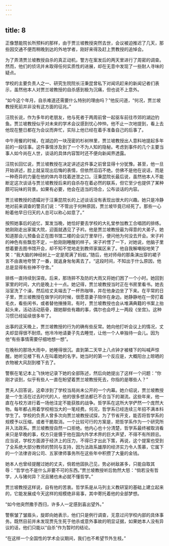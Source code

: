 ```yaml
---
---
---
```

title: 8
---



正像慧能院长所预料的那样，由于贾兰坡教授突然去世，会议被迫推迟了几天，那些因交通不便而稍晚到达的外地学者，刚好来得及赶上贾教授的追悼会。

为了弄清贾兰坡教授自杀的真正动机，警方在案发后的两天里进行了周密的调查。然而，他们的侦讯并未取得任何实质性的进展，却在无意中发现了一些耐人寻味的疑点。

学校的主要负责人之一、研究生院院长汪秉昆曾私下对闻讯赶来的新闻记者们表示，虽然他本人对贾兰坡教授的自杀感到极为沉痛，但也说不上意外。

“如今这个年月，自杀难道还需要什么特别的理由吗？”他反问道，“何况，贾兰坡教授死前并非没有这方面的征兆。”

汪院长说，作为多年的老朋友，他与死者于两周前曾一起驱车前往市郊的湖边钓鱼。贾兰坡教授似乎对未来的学术会议感到忧心忡忡。他不止一次地提到，看上去他现在整日都在为会议而奔忙，实际上他已经在着手准备自己的后事了。

中午用餐的时候，在湖边的一块茂密的杉树林里，贾兰坡教授出人意料地提起多年前的一段往事。这件事情涉及到了一个不为人知的隐秘。考虑到事件的几个主要当事人如今尚在人世，谈话的具体内容暂时还不便向新闻界透露。

汪院长回忆说，贾兰坡教授在决定讲述这件事之前曾显得十分犹豫。甚至，他一旦开始讲述，脸上就呈现出后悔的表情，但依然滔滔不绝。仿佛不是他在说话，而是一种奇异的力量在他的体内寻找着迸泄之口。汪秉昆院长最后说，虽然他本人不能断定这次谈话与贾兰坡教授后来的自杀存在着必然的联系，但它至少也提供了某种颇可玩味的背景。如果有必要，他会在适当的场合，公布谈话的内容。

贾兰坡教授的遗孀对于汪秉昆院长的上述谈话没有表现出很大的兴趣。她只是冷静地对前来调查的警员们说：“不管出于何种原因，贾兰坡毕竟已经死了。那些一心盼着他早日归天的人总可以称心如意了。”

按照她事后的追忆，案发当晚，她恰好要去学校的大礼堂参加教工合唱团的排练。她刚刚走出家属大院，迎面就遇见了子衿。他是贾兰坡教授最为得意的大弟子。她知道那会儿预备会正在图书馆二楼的会议厅里举行，便问他为何没去开会。宋子衿的神色有些飘忽不定，一脸刚刚睡醒的样子。宋子衿愣了一下，对她说，他脑子里想着要去图书馆开会，却不知不觉地走到教师家属区来了。他自我解嘲般地笑了笑：“我大脑的神经树上一定是爬满了蚂蚁。”随后，他对师母的那条演出穿的裙子言不由衷地夸赞了一番，就返身匆匆离去了。“这段时间，不知出于什么原因，他总是显得有些神不守舍。”

排练一直持续到深夜。后来，那场猝不及防的大雨又将她们困了一个小时。她回到家里的时间，大约是晚上十一点。她记得，贾兰坡教授当时正在书房里看书。她去浴室洗了个澡，然后给丈夫端去了一杯热咖啡，并在他身边坐了下来。在平常的日子里，贾兰坡教授在做学问的时候，很愿意妻子陪伴在身边。她静静地在一旁打着毛衣，看些闲书，或者替他捶捶背。有时，贾兰坡教授也会从堆满典籍的书案上抬起头来，活动活动筋骨，跟她聊些有趣的事，偶尔也会哼上一两段《坐宫》。这种习惯已经延续很多年了。

出事的这天晚上，贾兰坡教授的行为的确有些反常。她向他打听会议上的情况，丈夫却显得很不耐烦。他冷冷地请妻子先去睡觉，让他一个人单独待一会儿。因为他“有些事情需要仔细地想一想”。

在晚秋的那场大雨中，她睡得很沉。直到第二天早上八点钟才被楼下的叫喊声惊醒。她听见楼下有人在叫着她的名字。她当时的第一个反应是，大概阳台上晾晒的衣物被大风刮到楼下去了。

警察在笔记本上飞快地记录下她的全部陈述，然后向她提出了这样一个问题：“你刚才谈到，似乎有些人一直在盼望着贾兰坡教授死去，你指的是哪些人？”

贾夫人回答说，这牵涉到了学校当局尚未公开的一个内幕。她介绍说，贾兰坡教授是一个生活在过去时代的人，他的很多想法都已不合当下的潮流。这些年来，他一直在与校方进行着一场他注定不能获胜的战争。哲学系在这所大学俨然一个庞然大物。每年都占用着学校相当大的一笔经费。何况，哲学系已经连续三年招不满本科学生了。学校的负责人曾多次向贾兰坡教授试探，为了节省开支，能否将哲学系的规模予以压缩，或者干脆取消。一个比较可行的方案是，把哲学系作为一个研究所并入法政系。贾兰坡教授自然一口拒绝。他内心也十分清楚，哲学系最终被取消看来只是早晚的事，校方只是慑于他在国内外学术界的巨大声望，不得不有所顾忌。应当说，学校方面源于经济上的压力，不得已才出此下策，再说，这个提案也受到了全系绝大部分教师的赞同与支持，因为法政系雄厚的经济实力令人羡慕，它属下的一个法律咨询公司、五家律师事务所在这些年中积攒了大量的金钱。

她本人也曾经提醒过她的丈夫，倘若他固执己见，势必树敌甚多，只能自取其辱：“哲学也不是什么非要不可的东西。”贾兰坡教授听后勃然大怒：“倘若没有哲学，人与猪何异？况且猪也未必就不懂哲学。”

贾兰坡教授这样说，自有他的苦衷。哲学系是从马列主义教研室的基础上建立起来的，它能发展成今天这样的规模绝非易事，其中寄托着他的全部梦想。

“如今他突然撒手西归，许多人一定感到喜出望外。”

警察皱了皱眉头，旋即向她表示，他们只是例行调查，无意过问学校内部的具体事务。既然目前并未发现贾先生死于他杀或意外事故的明显证据，如果她本人没有异议的话，他们只能以“自杀”作为暂时的结论。

“在这样一个全国性的学术会议期间，我们也不希望节外生枝。”